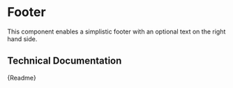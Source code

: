

<Meta title="Components/Footer" component={CmFooter} />

# Footer

This component enables a simplistic footer with an optional text on the right hand side.

<Canvas>
	<CmFooter text="© 2020 Camunda" />
</Canvas>

## Technical Documentation

<Description>{Readme}</Description>
